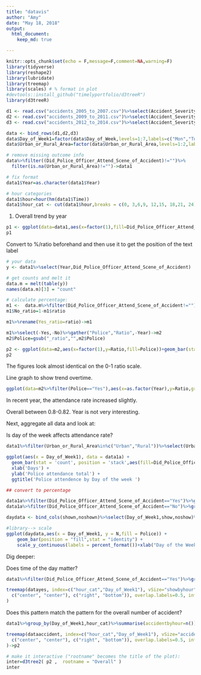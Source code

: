 ```yaml
---
title: "datavis"
author: "Amy"
date: "May 18, 2018"
output: 
  html_document:
    keep_md: true

---
```


```r
knitr::opts_chunk$set(echo = F,message=F,comment=NA,warning=F)
library(tidyverse)
library(reshape2)
library(lubridate)
library(treemap)
library(scales) # % format in plot
#devtools::install_github("timelyportfolio/d3treeR")
library(d3treeR)
```

```r
d1 <- read.csv("accidents_2005_to_2007.csv")%>%select(Accident_Severity,Number_of_Vehicles:Day_of_Week,Weather_Conditions:Year,Time)
d2 <- read.csv("accidents_2009_to_2011.csv")%>%select(Accident_Severity,Number_of_Vehicles:Day_of_Week,Weather_Conditions:Year,Time)
d3 <- read.csv("accidents_2012_to_2014.csv")%>%select(Accident_Severity,Number_of_Vehicles:Day_of_Week,Weather_Conditions:Year,Time)

data <- bind_rows(d1,d2,d3)
data$Day_of_Week1=factor(data$Day_of_Week,levels=1:7,labels=c("Mon","Tue","Wed","Thu","Fri","Sat","Sun"))
data$Urban_or_Rural_Area=factor(data$Urban_or_Rural_Area,levels=1:2,labels=c("Urban","Rural"))

```


```r
# remove missing outcome info
data%>%filter((Did_Police_Officer_Attend_Scene_of_Accident)!="")%>%
  filter(is.na(Urban_or_Rural_Area)!="")->data1

# fix format
data1$Year=as.character(data1$Year)

# hour categories
data1$hour=hour(hm(data1$Time))
data1$hour_cat <- cut(data1$hour,breaks = c(0, 3,6,9, 12,15, 18,21, 24), include.lowest = TRUE,labels=c("Midnight-3am","3-6am","6-9am","9-noon","noon-3pm","3-6pm","6-9pm","9-Midnight"))
```

1. Overall trend by year

```r
p1 <- ggplot(data=data1,aes(x=factor(1),fill=Did_Police_Officer_Attend_Scene_of_Accident))+geom_bar()+facet_wrap(~Year) + coord_polar("y")
p1
```

Convert to %/ratio beforehand and then use it to get the position of the text label

```r
# your data
y <- data1%>%select(Year,Did_Police_Officer_Attend_Scene_of_Accident)

# get counts and melt it
data.m = melt(table(y)) 
names(data.m)[3] = "count"

# calculate percentage:
m1 <-  data.m%>%filter(Did_Police_Officer_Attend_Scene_of_Accident!="")%>%spread(Did_Police_Officer_Attend_Scene_of_Accident,count)%>%mutate(ratio=Yes/(Yes+No))
m1$No_ratio=1-m1$ratio

m1%>%rename(Yes_ratio=ratio)->m1

m1%>%select(-Yes,-No)%>%gather("Police","Ratio",-Year)->m2
m2$Police=gsub("_ratio","",m2$Police)

p2 <- ggplot(data=m2,aes(x=factor(1),y=Ratio,fill=Police))+geom_bar(stat="identity",position="dodge")+facet_wrap(~Year) 
p2
```

The figures look almost identical on the 0-1 ratio scale. 

Line graph to show trend overtime.

```r
ggplot(data=m2%>%filter(Police=="Yes"),aes(x=as.factor(Year),y=Ratio,group=1))+geom_point(colour="red",size=5)+geom_line(colour="orange",size=2)+ylim(0.75,0.9)+xlab("Year")+ylab("% of Police Attendance")+theme_bw()
```

In recent year, the attendance rate increased slightly.

Overall between 0.8-0.82. Year is not very interesting.

Next, aggregate all data and look at:

Is day of the week affects attendance rate?

```r
data1%>%filter(Urban_or_Rural_Area%in%c("Urban","Rural"))%>%select(Urban_or_Rural_Area,Did_Police_Officer_Attend_Scene_of_Accident,Day_of_Week1)->data1a

ggplot(aes(x = Day_of_Week1), data = data1a) +
  geom_bar(stat = 'count', position = 'stack',aes(fill=Did_Police_Officer_Attend_Scene_of_Accident)) +
  xlab('Days') +
  ylab('Police attendance total') +
  ggtitle('Police attendence by Day of the week ') 

## convert to percentage

data1a%>%filter(Did_Police_Officer_Attend_Scene_of_Accident=="Yes")%>%group_by(Day_of_Week1)%>%summarise(show=n())->shown
data1a%>%filter(Did_Police_Officer_Attend_Scene_of_Accident=="No")%>%group_by(Day_of_Week1)%>%summarise(noshow=n())->noshown

daydata <- bind_cols(shown,noshown)%>%select(Day_of_Week1,show,noshow)%>%gather("Police","N",2:3)

#library--> scale
ggplot(daydata,aes(x = Day_of_Week1, y = N,fill = Police)) + 
    geom_bar(position = "fill",stat = "identity") +
    scale_y_continuous(labels = percent_format())+xlab("Day of the Week")+ylab("")+ggtitle("Attendance Rate by Day of the Week")
```
Dig deeper:

Does time of the day matter?
```r

data1%>%filter(Did_Police_Officer_Attend_Scene_of_Accident=="Yes")%>%group_by(Day_of_Week1,hour_cat)%>%summarise(showbyhour=n())->datayes

treemap(datayes, index=c("hour_cat","Day_of_Week1"), vSize="showbyhour", type="index", fontsize.labels=c(15,11), title='Police attendance number by time of the day', fontcolor.labels=c("white","orange"), fontface.labels=c(2,1), bg.labels=c("transparent"),  align.labels=list(
  c("center", "center"), c("right", "bottom")), overlap.labels=0.5, inflate.labels=F,
)
```

Does this pattern match the pattern for the overall number of accident?

```r
data1%>%group_by(Day_of_Week1,hour_cat)%>%summarise(accidentbyhour=n())->dataaccident

treemap(dataaccident, index=c("hour_cat","Day_of_Week1"), vSize="accidentbyhour", type="index", fontsize.labels=c(15,11), title='number of accident by time of the day', fontcolor.labels=c("white","orange"), fontface.labels=c(2,1), bg.labels=c("transparent"),  align.labels=list(
  c("center", "center"), c("right", "bottom")), overlap.labels=0.5, inflate.labels=F,
)->p2

# make it interactive ("rootname" becomes the title of the plot):
inter=d3tree2( p2 ,  rootname = "Overall" )
inter
```